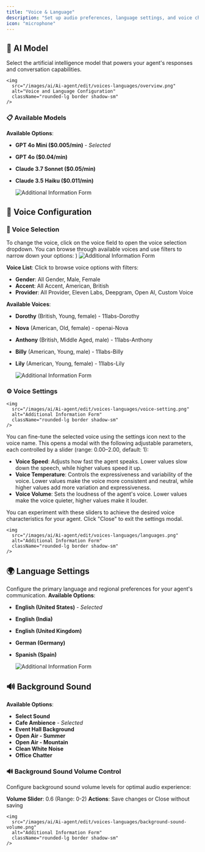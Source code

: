 ```yaml
---
title: "Voice & Language"
description: "Set up audio preferences, language settings, and voice characteristics for your AI agent"
icon: "microphone"
---
```

## 🤖 AI Model

Select the artificial intelligence model that powers your agent's responses and conversation capabilities.

    <img
      src="/images/ai/Ai-agent/edit/voices-languages/overview.png"
      alt="Voice and Language Configuration"
      className="rounded-lg border shadow-sm"
    />
### 📋 Available Models

**Available Options**:
- **GPT 4o Mini ($0.005/min)** - *Selected*
- **GPT 4o ($0.04/min)**
- **Claude 3.7 Sonnet ($0.05/min)**
- **Claude 3.5 Haiku ($0.011/min)**

    <img
      src="/images/ai/Ai-agent/edit/voices-languages/available-models.png"
      alt="Additional Information Form"
      className="rounded-lg border shadow-sm"
    />


## 🎤 Voice Configuration

### 🎯 Voice Selection 
To change the voice, click on the voice field to open the voice selection dropdown. You can browse through available voices and use filters to narrow down your options:
)
    <img
      src="/images/ai/Ai-agent/edit/voices-languages/voice-selection.png"
      alt="Additional Information Form"
      className="rounded-lg border shadow-sm"
    />

**Voice List**: Click to browse voice options with filters:
- **Gender**: All Gender, Male, Female
- **Accent**: All Accent, American, British  
- **Provider**: All Provider, Eleven Labs, Deepgram, Open AI, Custom Voice

**Available Voices**:
- **Dorothy** (British, Young, female) - 11labs-Dorothy
- **Nova** (American, Old, female) - openai-Nova
- **Anthony** (British, Middle Aged, male) - 11labs-Anthony
- **Billy** (American, Young, male) - 11labs-Billy
- **Lily** (American, Young, female) - 11labs-Lily

    <img
      src="/images/ai/Ai-agent/edit/voices-languages/voice-lists.png"
      alt="Additional Information Form"
      className="rounded-lg border shadow-sm"
    />
### ⚙️ Voice Settings 

    <img
      src="/images/ai/Ai-agent/edit/voices-languages/voice-setting.png"
      alt="Additional Information Form"
      className="rounded-lg border shadow-sm"
    />
You can fine-tune the selected voice using the settings icon next to the voice name. This opens a modal with the following adjustable parameters, each controlled by a slider (range: 0.00–2.00, default: 1):

- **Voice Speed**: Adjusts how fast the agent speaks. Lower values slow down the speech, while higher values speed it up.
- **Voice Temperature**: Controls the expressiveness and variability of the voice. Lower values make the voice more consistent and neutral, while higher values add more variation and expressiveness.
- **Voice Volume**: Sets the loudness of the agent's voice. Lower values make the voice quieter, higher values make it louder.

You can experiment with these sliders to achieve the desired voice characteristics for your agent. Click "Close" to exit the settings modal.

    <img
      src="/images/ai/Ai-agent/edit/voices-languages/languages.png"
      alt="Additional Information Form"
      className="rounded-lg border shadow-sm"
    />
## 🌍 Language Settings

Configure the primary language and regional preferences for your agent's communication.
**Available Options**:
- **English (United States)** - *Selected*
- **English (India)**
- **English (United Kingdom)**
- **German (Germany)**
- **Spanish (Spain)**

    <img
      src="/images/ai/Ai-agent/edit/voices-languages/background-sound.png"
      alt="Additional Information Form"
      className="rounded-lg border shadow-sm"
    />
## 🔊 Background Sound

**Available Options**:
- **Select Sound**
- **Cafe Ambience** - *Selected*
- **Event Hall Background**
- **Open Air - Summer**
- **Open Air - Mountain**
- **Clean White Noise**
- **Office Chatter**

### 🔊 Background Sound Volume Control
Configure background sound volume levels for optimal audio experience:

**Volume Slider**: 0.6 (Range: 0-2)
**Actions**: Save changes or Close without saving


    <img
      src="/images/ai/Ai-agent/edit/voices-languages/background-sound-volume.png"
      alt="Additional Information Form"
      className="rounded-lg border shadow-sm"
    />